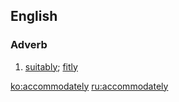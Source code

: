 ==English==

===Adverb===
{{en-adv}}

# {{context|rare}} [[suitably]]; [[fitly]]

[[ko:accommodately]]
[[ru:accommodately]]